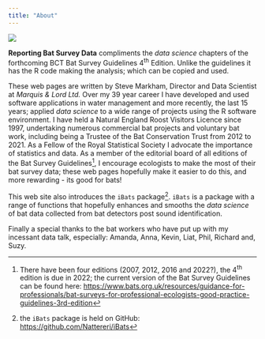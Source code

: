 ```yaml
---
title: "About"
---
```


![](Images/photo.jpg){fig-align="left"}

**Reporting Bat Survey Data** compliments the *data science* chapters of the forthcoming BCT Bat Survey Guidelines 4^th^ Edition. Unlike the guidelines it has the R code making the analysis; which can be copied and used.

These web pages are written by Steve Markham, Director and Data Scientist at *Marquis & Lord Ltd.* Over my 39 year career I have developed and used software applications in water management and more recently, the last 15 years; applied *data science* to a wide range of projects using the R software environment. I have held a Natural England Roost Visitors Licence since 1997, undertaking numerous commercial bat projects and voluntary bat work, including being a Trustee of the Bat Conservation Trust from 2012 to 2021. As a Fellow of the Royal Statistical Society I advocate the importance of statistics and data. As a member of the editorial board of all editions of the Bat Survey Guidelines[^1], I encourage ecologists to make the most of their bat survey data; these web pages hopefully make it easier to do this, and more rewarding - its good for bats!

[^1]: There have been four editions (2007, 2012, 2016 and 2022?), the 4^th^ edition is due in 2022; the current version of the Bat Survey Guidelines can be found here: <https://www.bats.org.uk/resources/guidance-for-professionals/bat-surveys-for-professional-ecologists-good-practice-guidelines-3rd-edition>

This web site also introduces the `iBats` package[^2]. `iBats` is a package with a range of functions that hopefully enhances and smooths the *data science* of bat data collected from bat detectors post sound identification.

[^2]: the `iBats` package is held on GitHub: <https://github.com/Nattereri/iBats>

<!-- The `iBats` name is borrowed from Prof Kate Jones and follows in the citizen science spirit of the original __iBats__. -->

Finally a special thanks to the bat workers who have put up with my incessant data talk, especially: Amanda, Anna, Kevin, Liat, Phil, Richard and, Suzy.
